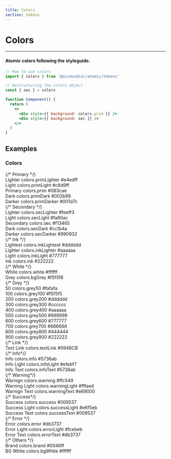 ```yaml
---
title: Colors
section: tokens
---
```



# Colors

---

#### Atomic colors following the styleguide.

```jsx
// How to use colors
import { colors } from '@occmundial/atomic/tokens'

// Destructuring the colors object
const { sec } = colors

function Component() {
  return (
    <>
      <div style={{ background: colors.prim }} />
      <div style={{ background: sec }} />
    </>
  )
}
```

## Examples

### Colors

<Demo title="Colors" background={colors.white}>
  {/* Primary */}
  <div
    style={{
      width: spacing.xLarge * 10,
      boxShadow: shadows.lvl4,
      borderRadius: 10,
      overflow: 'hidden',
      maxWidth: '100%'
    }}
  >
    <div
      style={{
        background: colors.primLighter,
        padding: spacing.tiny
      }}
    >
      <Flexbox display="flex" direction="row" justifyContent="between">
        <Text>Lighter</Text>
        <Text strong>colors.primLighter</Text>
        <Text>#e4edff</Text>
      </Flexbox>
    </div>
    <div
      style={{
        background: colors.primLight,
        padding: spacing.tiny
      }}
    >
      <Flexbox display="flex" direction="row" justifyContent="between">
        <Text>Light</Text>
        <Text strong>colors.primLight</Text>
        <Text>#c8d9ff</Text>
      </Flexbox>
    </div>
    <div
      style={{
        background: colors.prim,
        paddingTop: spacing.medium,
        paddingBottom: spacing.medium,
        paddingRight: spacing.tiny,
        paddingLeft: spacing.tiny
      }}
    >
      <Flexbox display="flex" direction="row" justifyContent="between">
        <Text white>Primary</Text>
        <Text white strong>
          colors.prim
        </Text>
        <Text white>#083cae</Text>
      </Flexbox>
    </div>
    <div
      style={{
        background: colors.primDark,
        padding: spacing.tiny
      }}
    >
      <Flexbox display="flex" direction="row" justifyContent="between">
        <Text white>Dark</Text>
        <Text white strong>
          colors.primDark
        </Text>
        <Text white>#002b99</Text>
      </Flexbox>
    </div>
    <div
      style={{
        background: colors.primDarker,
        padding: spacing.tiny
      }}
    >
      <Flexbox display="flex" direction="row" justifyContent="between">
        <Text white>Darker</Text>
        <Text white strong>
          colors.primDarker
        </Text>
        <Text white>#001d7c</Text>
      </Flexbox>
    </div>
  </div>
  {/* Secondary */}
  <div
    style={{
      marginTop: spacing.medium,
      width: spacing.xLarge * 10,
      boxShadow: shadows.lvl4,
      borderRadius: 10,
      overflow: 'hidden',
      maxWidth: '100%'
    }}
  >
    <div
      style={{
        background: colors.secLighter,
        padding: spacing.tiny
      }}
    >
      <Flexbox display="flex" direction="row" justifyContent="between">
        <Text>Lighter</Text>
        <Text strong>colors.secLighter</Text>
        <Text>#feeff3</Text>
      </Flexbox>
    </div>
    <div
      style={{
        background: colors.secLight,
        padding: spacing.tiny
      }}
    >
      <Flexbox display="flex" direction="row" justifyContent="between">
        <Text>Light</Text>
        <Text strong>colors.secLight</Text>
        <Text>#fa90ac</Text>
      </Flexbox>
    </div>
    <div
      style={{
        background: colors.sec,
        paddingTop: spacing.medium,
        paddingBottom: spacing.medium,
        paddingRight: spacing.tiny,
        paddingLeft: spacing.tiny
      }}
    >
      <Flexbox display="flex" direction="row" justifyContent="between">
        <Text white>Secondary</Text>
        <Text white strong>
          colors.sec
        </Text>
        <Text white>#f13465</Text>
      </Flexbox>
    </div>
    <div
      style={{
        background: colors.secDark,
        padding: spacing.tiny
      }}
    >
      <Flexbox display="flex" direction="row" justifyContent="between">
        <Text white>Dark</Text>
        <Text white strong>
          colors.secDark
        </Text>
        <Text white>#cc1b4a</Text>
      </Flexbox>
    </div>
    <div
      style={{
        background: colors.secDarker,
        padding: spacing.tiny
      }}
    >
      <Flexbox display="flex" direction="row" justifyContent="between">
        <Text white>Darker</Text>
        <Text white strong>
          colors.secDarker
        </Text>
        <Text white>#990932</Text>
      </Flexbox>
    </div>
  </div>
  {/* Ink */}
  <div
    style={{
      marginTop: spacing.medium,
      width: spacing.xLarge * 10,
      boxShadow: shadows.lvl4,
      borderRadius: 10,
      overflow: 'hidden',
      maxWidth: '100%'
    }}
  >
    <div
      style={{
        background: colors.inkLightest,
        padding: spacing.tiny
      }}
    >
      <Flexbox display="flex" direction="row" justifyContent="between">
        <Text>Lightest</Text>
        <Text strong>colors.inkLightest</Text>
        <Text>#dddddd</Text>
      </Flexbox>
    </div>
    <div
      style={{
        background: colors.inkLighter,
        padding: spacing.tiny
      }}
    >
      <Flexbox display="flex" direction="row" justifyContent="between">
        <Text>Lighter</Text>
        <Text strong>colors.inkLighter</Text>
        <Text>#aaaaaa</Text>
      </Flexbox>
    </div>
    <div
      style={{
        background: colors.inkLight,
        padding: spacing.tiny
      }}
    >
      <Flexbox display="flex" direction="row" justifyContent="between">
        <Text white>Light</Text>
        <Text strong white>
          colors.inkLight
        </Text>
        <Text white>#777777</Text>
      </Flexbox>
    </div>
    <div
      style={{
        background: colors.ink,
        padding: spacing.tiny
      }}
    >
      <Flexbox display="flex" direction="row" justifyContent="between">
        <Text white>Ink</Text>
        <Text strong white>
          colors.ink
        </Text>
        <Text white>#222222</Text>
      </Flexbox>
    </div>
  </div>
  {/* White */}
  <div
    style={{
      marginTop: spacing.medium,
      width: spacing.xLarge * 10,
      boxShadow: shadows.lvl4,
      borderRadius: 10,
      overflow: 'hidden',
      maxWidth: '100%'
    }}
  >
    <div
      style={{
        background: colors.white,
        padding: spacing.tiny
      }}
    >
      <Flexbox display="flex" direction="row" justifyContent="between">
        <Text>White</Text>
        <Text strong>colors.white</Text>
        <Text>#ffffff</Text>
      </Flexbox>
    </div>
    <div
      style={{
        background: colors.bgGrey,
        padding: spacing.tiny
      }}
    >
      <Flexbox display="flex" direction="row" justifyContent="between">
        <Text>Grey</Text>
        <Text strong>colors.bgGrey</Text>
        <Text>#f5f5f8</Text>
      </Flexbox>
    </div>
  </div>
  {/* Grey */}
  <div
    style={{
      marginTop: spacing.medium,
      width: spacing.xLarge * 10,
      boxShadow: shadows.lvl4,
      borderRadius: 10,
      overflow: 'hidden',
      maxWidth: '100%'
    }}
  >
    <div
      style={{
        background: colors.grey50,
        padding: spacing.tiny
      }}
    >
      <Flexbox display="flex" direction="row" justifyContent="between">
        <Text>50</Text>
        <Text strong>colors.grey50</Text>
        <Text>#fafafa</Text>
      </Flexbox>
    </div>
    <div
      style={{
        background: colors.grey100,
        padding: spacing.tiny
      }}
    >
      <Flexbox display="flex" direction="row" justifyContent="between">
        <Text>100</Text>
        <Text strong>colors.grey100</Text>
        <Text>#f5f5f5</Text>
      </Flexbox>
    </div>
    <div
      style={{
        background: colors.grey200,
        padding: spacing.tiny
      }}
    >
      <Flexbox display="flex" direction="row" justifyContent="between">
        <Text>200</Text>
        <Text strong>colors.grey200</Text>
        <Text>#dddddd</Text>
      </Flexbox>
    </div>
    <div
      style={{
        background: colors.grey300,
        padding: spacing.tiny
      }}
    >
      <Flexbox display="flex" direction="row" justifyContent="between">
        <Text>300</Text>
        <Text strong>colors.grey300</Text>
        <Text>#cccccc</Text>
      </Flexbox>
    </div>
    <div
      style={{
        background: colors.grey400,
        padding: spacing.tiny
      }}
    >
      <Flexbox display="flex" direction="row" justifyContent="between">
        <Text>400</Text>
        <Text strong>colors.grey400</Text>
        <Text>#aaaaaa</Text>
      </Flexbox>
    </div>
    <div
      style={{
        background: colors.grey500,
        padding: spacing.tiny
      }}
    >
      <Flexbox display="flex" direction="row" justifyContent="between">
        <Text white>500</Text>
        <Text strong white>
          colors.grey500
        </Text>
        <Text white>#999999</Text>
      </Flexbox>
    </div>
    <div
      style={{
        background: colors.grey600,
        padding: spacing.tiny
      }}
    >
      <Flexbox display="flex" direction="row" justifyContent="between">
        <Text white>600</Text>
        <Text strong white>
          colors.grey600
        </Text>
        <Text white>#777777</Text>
      </Flexbox>
    </div>
    <div
      style={{
        background: colors.grey700,
        padding: spacing.tiny
      }}
    >
      <Flexbox display="flex" direction="row" justifyContent="between">
        <Text white>700</Text>
        <Text strong white>
          colors.grey700
        </Text>
        <Text white>#666666</Text>
      </Flexbox>
    </div>
    <div
      style={{
        background: colors.grey800,
        padding: spacing.tiny
      }}
    >
      <Flexbox display="flex" direction="row" justifyContent="between">
        <Text white>800</Text>
        <Text strong white>
          colors.grey800
        </Text>
        <Text white>#444444</Text>
      </Flexbox>
    </div>
    <div
      style={{
        background: colors.grey900,
        padding: spacing.tiny
      }}
    >
      <Flexbox display="flex" direction="row" justifyContent="between">
        <Text white>900</Text>
        <Text strong white>
          colors.grey900
        </Text>
        <Text white>#222222</Text>
      </Flexbox>
    </div>
  </div>
  {/* Link */}
  <div
    style={{
      marginTop: spacing.medium,
      width: spacing.xLarge * 10,
      boxShadow: shadows.lvl4,
      borderRadius: 10,
      overflow: 'hidden',
      maxWidth: '100%'
    }}
  >
    <div
      style={{
        background: colors.textLink,
        padding: spacing.tiny
      }}
    >
      <Flexbox display="flex" direction="row" justifyContent="between">
        <Text white>Text Link</Text>
        <Text strong white>
          colors.textLink
        </Text>
        <Text white>#0946CB</Text>
      </Flexbox>
    </div>
  </div>
  {/* Info*/}
  <div
    style={{
      marginTop: spacing.medium,
      width: spacing.xLarge * 10,
      boxShadow: shadows.lvl4,
      borderRadius: 10,
      overflow: 'hidden',
      maxWidth: '100%'
    }}
  >
    <div
      style={{
        background: colors.info,
        padding: spacing.tiny
      }}
    >
      <Flexbox display="flex" direction="row" justifyContent="between">
        <Text white>Info</Text>
        <Text strong white>
          colors.info
        </Text>
        <Text white>#5736ab</Text>
      </Flexbox>
    </div>
    <div
      style={{
        background: colors.infoLight,
        padding: spacing.tiny
      }}
    >
      <Flexbox display="flex" direction="row" justifyContent="between">
        <Text info>Info Light</Text>
        <Text strong info>
          colors.infoLight
        </Text>
        <Text info>#efebf7</Text>
      </Flexbox>
    </div>
    <div
      style={{
        background: colors.white,
        padding: spacing.tiny
      }}
    >
      <Flexbox display="flex" direction="row" justifyContent="between">
        <Text info>Info Text</Text>
        <Text strong info>
          colors.infoText
        </Text>
        <Text info>#5736ab</Text>
      </Flexbox>
    </div>
  </div>
  {/* Warning*/}
  <div
    style={{
      marginTop: spacing.medium,
      width: spacing.xLarge * 10,
      boxShadow: shadows.lvl4,
      borderRadius: 10,
      overflow: 'hidden',
      maxWidth: '100%'
    }}
  >
    <div
      style={{
        background: colors.warning,
        padding: spacing.tiny
      }}
    >
      <Flexbox display="flex" direction="row" justifyContent="between">
        <Text>Warnign</Text>
        <Text strong>colors.warning</Text>
        <Text>#ffc549</Text>
      </Flexbox>
    </div>
    <div
      style={{
        background: colors.warningLight,
        padding: spacing.tiny
      }}
    >
      <Flexbox display="flex" direction="row" justifyContent="between">
        <Text warning>Warning Light</Text>
        <Text strong warning>
          colors.warningLight
        </Text>
        <Text warning>#fffaed</Text>
      </Flexbox>
    </div>
    <div
      style={{
        background: colors.white,
        padding: spacing.tiny
      }}
    >
      <Flexbox display="flex" direction="row" justifyContent="between">
        <Text warning>Warnign Text</Text>
        <Text strong warning>
          colors.warningText
        </Text>
        <Text warning>#e69000</Text>
      </Flexbox>
    </div>
  </div>
  {/* Success*/}
  <div
    style={{
      marginTop: spacing.medium,
      width: spacing.xLarge * 10,
      boxShadow: shadows.lvl4,
      borderRadius: 10,
      overflow: 'hidden',
      maxWidth: '100%'
    }}
  >
    <div
      style={{
        background: colors.success,
        padding: spacing.tiny
      }}
    >
      <Flexbox display="flex" direction="row" justifyContent="between">
        <Text white>Success</Text>
        <Text strong white>
          colors.success
        </Text>
        <Text white>#009537</Text>
      </Flexbox>
    </div>
    <div
      style={{
        background: colors.successLight,
        padding: spacing.tiny
      }}
    >
      <Flexbox display="flex" direction="row" justifyContent="between">
        <Text success>Success Light</Text>
        <Text strong success>
          colors.successLight
        </Text>
        <Text success>#e6f5eb</Text>
      </Flexbox>
    </div>
    <div
      style={{
        background: colors.white,
        padding: spacing.tiny
      }}
    >
      <Flexbox display="flex" direction="row" justifyContent="between">
        <Text success>Success Text</Text>
        <Text strong success>
          colors.successText
        </Text>
        <Text success>#009537</Text>
      </Flexbox>
    </div>
  </div>
  {/* Error */}
  <div
    style={{
      marginTop: spacing.medium,
      width: spacing.xLarge * 10,
      boxShadow: shadows.lvl4,
      borderRadius: 10,
      overflow: 'hidden',
      maxWidth: '100%'
    }}
  >
    <div
      style={{
        background: colors.error,
        padding: spacing.tiny
      }}
    >
      <Flexbox display="flex" direction="row" justifyContent="between">
        <Text white>Error</Text>
        <Text strong white>
          colors.error
        </Text>
        <Text white>#db3737</Text>
      </Flexbox>
    </div>
    <div
      style={{
        background: colors.errorLight,
        padding: spacing.tiny
      }}
    >
      <Flexbox display="flex" direction="row" justifyContent="between">
        <Text error>Error Light</Text>
        <Text strong error>
          colors.errorLight
        </Text>
        <Text error>#fcebeb</Text>
      </Flexbox>
    </div>
    <div
      style={{
        background: colors.white,
        padding: spacing.tiny
      }}
    >
      <Flexbox display="flex" direction="row" justifyContent="between">
        <Text error>Error Text</Text>
        <Text strong error>
          colors.errorText
        </Text>
        <Text error>#db3737</Text>
      </Flexbox>
    </div>
  </div>
  {/* Others */}
  <div
    style={{
      marginTop: spacing.medium,
      width: spacing.xLarge * 10,
      boxShadow: shadows.lvl4,
      borderRadius: 10,
      overflow: 'hidden',
      maxWidth: '100%'
    }}
  >
    <div
      style={{
        background: colors.brand,
        padding: spacing.tiny
      }}
    >
      <Flexbox display="flex" direction="row" justifyContent="between">
        <Text white>Brand</Text>
        <Text strong white>
          colors.brand
        </Text>
        <Text white>#0046ff</Text>
      </Flexbox>
    </div>
    <div
      style={{
        background: colors.bgWhite,
        padding: spacing.tiny
      }}
    >
      <Flexbox display="flex" direction="row" justifyContent="between">
        <Text>BG White</Text>
        <Text strong>colors.bgWhite</Text>
        <Text>#ffffff</Text>
      </Flexbox>
    </div>
  </div>
</Demo>
